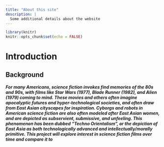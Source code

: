 ```yaml
---
title: "About this site"
description: |
  Some additional details about the website
---
```


```r
library(knitr)
knitr::opts_chunk$set(echo = FALSE)
```

# Introduction
## Background
##### For many Americans, science fiction invokes find memories of the 80s and 90s, with films like *Star Wars* (1977), *Blade Runner* (1982), and *Alien* (1979) coming to mind. These movies and others often imagine apocalyptic futures and hyper-technological societies, and often draw from East Asian cityscapes for inspiration. Cyborgs and robots in American science fiction are also often modeled after East Asian women, and are depicted as subservient, submissive, and unfeeling. This phenomenon has been dubbed **"Techno Orientalism"**, or the depiction of East Asia as both technologically advanced and intellectually/morally primitive. This project will explore interest in science fiction films over time and compare it to 